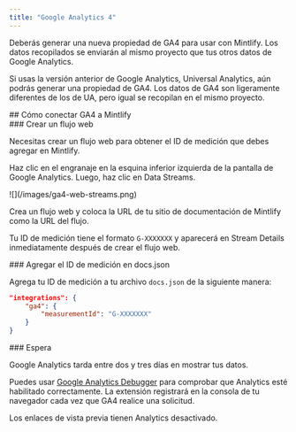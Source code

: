 ```yaml
---
title: "Google Analytics 4"
---
```


Deberás generar una nueva propiedad de <Tooltip tip="Google Analytics 4">GA4</Tooltip> para usar con Mintlify. Los datos recopilados se enviarán al mismo proyecto que tus otros datos de Google Analytics.

Si usas la versión anterior de Google Analytics, Universal Analytics, aún podrás generar una propiedad de <Tooltip tip="Google Analytics 4">GA4</Tooltip>. Los datos de <Tooltip tip="Google Analytics 4">GA4</Tooltip> son ligeramente diferentes de los de UA, pero igual se recopilan en el mismo proyecto.



<div id="how-to-connect-ga4-to-mintlify">
  ## Cómo conectar GA4 a Mintlify
</div>

<div id="create-a-web-stream">
  ### Crear un flujo web
</div>

Necesitas crear un flujo web para obtener el ID de medición que debes agregar en Mintlify.

Haz clic en el engranaje en la esquina inferior izquierda de la pantalla de Google Analytics. Luego, haz clic en Data Streams.

<Frame>![](/images/ga4-web-streams.png)</Frame>

Crea un flujo web y coloca la URL de tu sitio de documentación de Mintlify como la URL del flujo.

Tu ID de medición tiene el formato `G-XXXXXXX` y aparecerá en Stream Details inmediatamente después de crear el flujo web.

<div id="put-measurement-id-in-docsjson">
  ### Agregar el ID de medición en docs.json
</div>

Agrega tu ID de medición a tu archivo `docs.json` de la siguiente manera:

```json docs.json
"integrations": {
    "ga4": {
        "measurementId": "G-XXXXXXX"
    }
}
```

<div id="wait">
  ### Espera
</div>

Google Analytics tarda entre dos y tres días en mostrar tus datos.

Puedes usar [Google Analytics Debugger](https://chrome.google.com/webstore/detail/google-analytics-debugger/jnkmfdileelhofjcijamephohjechhna?hl=en) para comprobar que Analytics esté habilitado correctamente. La extensión registrará en la consola de tu navegador cada vez que GA4 realice una solicitud.

<Note>
  Los enlaces de vista previa tienen Analytics desactivado.
</Note>
